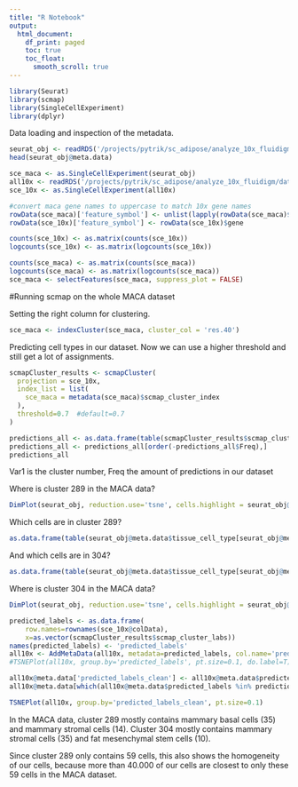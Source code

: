 ```yaml
---
title: "R Notebook"
output:
  html_document:
    df_print: paged
    toc: true
    toc_float: 
      smooth_scroll: true
---
```


```r
library(Seurat)
library(scmap)
library(SingleCellExperiment)
library(dplyr)
```


Data loading and inspection of the metadata.

```r
seurat_obj <- readRDS('/projects/pytrik/sc_adipose/analyze_10x_fluidigm/data/downloads/MACA_data_PCA_clustering')
head(seurat_obj@meta.data)
```

```r
sce_maca <- as.SingleCellExperiment(seurat_obj)
all10x <- readRDS('/projects/pytrik/sc_adipose/analyze_10x_fluidigm/data/10x-180504')
sce_10x <- as.SingleCellExperiment(all10x)

#convert maca gene names to uppercase to match 10x gene names
rowData(sce_maca)['feature_symbol'] <- unlist(lapply(rowData(sce_maca)$gene, function(x){return(toupper(x))}))
rowData(sce_10x)['feature_symbol'] <- rowData(sce_10x)$gene

counts(sce_10x) <- as.matrix(counts(sce_10x))
logcounts(sce_10x) <- as.matrix(logcounts(sce_10x))

counts(sce_maca) <- as.matrix(counts(sce_maca))
logcounts(sce_maca) <- as.matrix(logcounts(sce_maca))
sce_maca <- selectFeatures(sce_maca, suppress_plot = FALSE)
```

#Running scmap on the whole MACA dataset

Setting the right column for clustering.

```r
sce_maca <- indexCluster(sce_maca, cluster_col = 'res.40')
```

Predicting cell types in our dataset. Now we can use a higher threshold and still get a lot of assignments. 

```r
scmapCluster_results <- scmapCluster(
  projection = sce_10x, 
  index_list = list(
    sce_maca = metadata(sce_maca)$scmap_cluster_index
  ),
  threshold=0.7  #default=0.7 
)

predictions_all <- as.data.frame(table(scmapCluster_results$scmap_cluster_labs)) 
predictions_all <- predictions_all[order(-predictions_all$Freq),]
predictions_all
```

Var1 is the cluster number, Freq the amount of predictions in our dataset

Where is cluster 289 in the MACA data?

```r
DimPlot(seurat_obj, reduction.use='tsne', cells.highlight = seurat_obj@cell.names[seurat_obj@meta.data$res.40 == 289], cols.use = 'grey', cols.highlight='blue')
```

Which cells are in cluster 289?

```r
as.data.frame(table(seurat_obj@meta.data$tissue_cell_type[seurat_obj@meta.data$res.40 == 289]))
```

And which cells are in 304?

```r
as.data.frame(table(seurat_obj@meta.data$tissue_cell_type[seurat_obj@meta.data$res.40 == 304]))
```

Where is cluster 304 in the MACA data?

```r
DimPlot(seurat_obj, reduction.use='tsne', cells.highlight = seurat_obj@cell.names[seurat_obj@meta.data$res.40 == 304], cols.use = 'grey', cols.highlight='blue')
```


```r
predicted_labels <- as.data.frame(
    row.names=rownames(sce_10x@colData), 
    x=as.vector(scmapCluster_results$scmap_cluster_labs))
names(predicted_labels) <- 'predicted_labels'
all10x <- AddMetaData(all10x, metadata=predicted_labels, col.name='predicted_labels')
#TSNEPlot(all10x, group.by='predicted_labels', pt.size=0.1, do.label=T)

all10x@meta.data['predicted_labels_clean'] <- all10x@meta.data$predicted_labels
all10x@meta.data[which(all10x@meta.data$predicted_labels %in% predictions_all$Var1[4:length(predictions_all$Var1)]), 'predicted_labels_clean'] = 'unassigned' 

TSNEPlot(all10x, group.by='predicted_labels_clean', pt.size=0.1)
```

In the MACA data, cluster 289 mostly contains mammary basal cells (35) and mammary stromal cells (14). Cluster 304 mostly contains mammary stromal cells (35) and fat mesenchymal stem cells (10). 

Since cluster 289 only contains 59 cells, this also shows the homogeneity of our cells, because more than 40.000 of our cells are closest to only these 59 cells in the MACA dataset. 


```r

```


